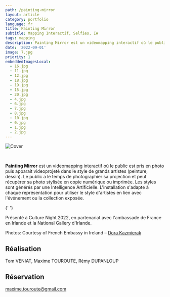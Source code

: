 ```yaml
---
path: /painting-mirror
layout: article
category: portfolio
language: fr
title: Painting Mirror
subtitle: Mapping Interactif, Selfies, IA
tags: mapping
description: Painting Mirror est un videomapping interactif où le public est photographié puis re-projeté dans le style de grands artistes peintres.
date: '2022-09-01'
image: 7.jpg
priority: 1
embeddedImagesLocal:
  - 16.jpg
  - 11.jpg
  - 12.jpg
  - 18.jpg
  - 19.jpg
  - 15.jpg
  - 20.jpg
  - 4.jpg
  - 6.jpg
  - 7.jpg
  - 8.jpg
  - 10.jpg
  - 0.jpg
  - 1.jpg
  - 2.jpg
---
```


![Cover](7.jpg)

<br/>

__Painting Mirror__ est un videomapping interactif où le public est pris en photo puis apparait videoprojeté dans le style de grands artistes (peinture, dessin). 
Le public a le temps de photographier sa projection et peut récupérer sa photo stylisée en copie numérique ou imprimée.
Les styles sont générés par une Intelligence Artificielle.
L'installation s'adapte à chaque représentation pour utiliser le style d'artistes en lien avec l'événement ou la collection exposée.

<ImageGrid props={props.data.mdx.frontmatter.embeddedImagesLocal} />{' '}



Présenté à Culture Night 2022, en partenariat avec l'ambassade de France en Irlande et la National Gallery d'Irlande.

Photos: Courtesy of French Embassy in Ireland – [Dora Kazmierak](https://www.dorakazmierak.com/)


## Réalisation

Tom VENIAT, Maxime TOUROUTE, Rémy DUPANLOUP

## Réservation

[maxime.touroute@gmail.com](mailto:maxime.touroute@gmail.com)
